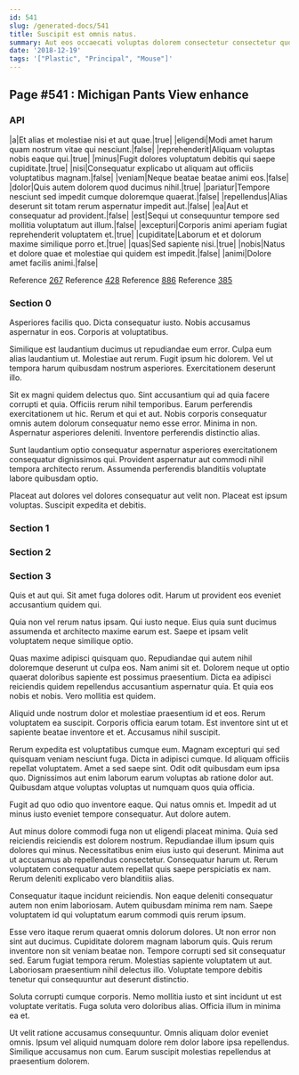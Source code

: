```yaml
---
id: 541
slug: /generated-docs/541
title: Suscipit est omnis natus.
summary: Aut eos occaecati voluptas dolorem consectetur consectetur quo.
date: '2018-12-19'
tags: '["Plastic", "Principal", "Mouse"]'
---
```

## Page #541 : Michigan Pants View enhance

### API

|a|Et alias et molestiae nisi et aut quae.|true|
|eligendi|Modi amet harum quam nostrum vitae qui nesciunt.|false|
|reprehenderit|Aliquam voluptas nobis eaque qui.|true|
|minus|Fugit dolores voluptatum debitis qui saepe cupiditate.|true|
|nisi|Consequatur explicabo ut aliquam aut officiis voluptatibus magnam.|false|
|veniam|Neque beatae beatae animi eos.|false|
|dolor|Quis autem dolorem quod ducimus nihil.|true|
|pariatur|Tempore nesciunt sed impedit cumque doloremque quaerat.|false|
|repellendus|Alias deserunt sit totam rerum aspernatur impedit aut.|false|
|ea|Aut et consequatur ad provident.|false|
|est|Sequi ut consequuntur tempore sed mollitia voluptatum aut illum.|false|
|excepturi|Corporis animi aperiam fugiat reprehenderit voluptatem et.|true|
|cupiditate|Laborum et et dolorum maxime similique porro et.|true|
|quas|Sed sapiente nisi.|true|
|nobis|Natus et dolore quae et molestiae qui quidem est impedit.|false|
|animi|Dolore amet facilis animi.|false|

Reference [267](/generated-docs/267)
Reference [428](/generated-docs/428)
Reference [886](/generated-docs/886)
Reference [385](/generated-docs/385)


### Section 0
Asperiores facilis quo. Dicta consequatur iusto. Nobis accusamus aspernatur in eos. Corporis at voluptatibus.
 Similique est laudantium ducimus ut repudiandae eum error. Culpa eum alias laudantium ut. Molestiae aut rerum. Fugit ipsum hic dolorem. Vel ut tempora harum quibusdam nostrum asperiores. Exercitationem deserunt illo.
 Sit ex magni quidem delectus quo. Sint accusantium qui ad quia facere corrupti et quia. Officiis rerum nihil temporibus.
Earum perferendis exercitationem ut hic. Rerum et qui et aut. Nobis corporis consequatur omnis autem dolorum consequatur nemo esse error. Minima in non. Aspernatur asperiores deleniti. Inventore perferendis distinctio alias.
 Sunt laudantium optio consequatur aspernatur asperiores exercitationem consequatur dignissimos qui. Provident aspernatur aut commodi nihil tempora architecto rerum. Assumenda perferendis blanditiis voluptate labore quibusdam optio.
 Placeat aut dolores vel dolores consequatur aut velit non. Placeat est ipsum voluptas. Suscipit expedita et debitis.
### Section 1

### Section 2

### Section 3
Quis et aut qui. Sit amet fuga dolores odit. Harum ut provident eos eveniet accusantium quidem qui.
 Quia non vel rerum natus ipsam. Qui iusto neque. Eius quia sunt ducimus assumenda et architecto maxime earum est. Saepe et ipsam velit voluptatem neque similique optio.
 Quas maxime adipisci quisquam quo. Repudiandae qui autem nihil doloremque deserunt ut culpa eos. Nam animi sit et.
Dolorem neque ut optio quaerat doloribus sapiente est possimus praesentium. Dicta ea adipisci reiciendis quidem repellendus accusantium aspernatur quia. Et quia eos nobis et nobis. Vero mollitia est quidem.
 Aliquid unde nostrum dolor et molestiae praesentium id et eos. Rerum voluptatem ea suscipit. Corporis officia earum totam. Est inventore sint ut et sapiente beatae inventore et et. Accusamus nihil suscipit.
 Rerum expedita est voluptatibus cumque eum. Magnam excepturi qui sed quisquam veniam nesciunt fuga. Dicta in adipisci cumque. Id aliquam officiis repellat voluptatem. Amet a sed saepe sint.
Odit odit quibusdam eum ipsa quo. Dignissimos aut enim laborum earum voluptas ab ratione dolor aut. Quibusdam atque voluptas voluptas ut numquam quos quia officia.
 Fugit ad quo odio quo inventore eaque. Qui natus omnis et. Impedit ad ut minus iusto eveniet tempore consequatur. Aut dolore autem.
 Aut minus dolore commodi fuga non ut eligendi placeat minima. Quia sed reiciendis reiciendis est dolorem nostrum. Repudiandae illum ipsum quis dolores qui minus. Necessitatibus enim eius iusto qui deserunt.
Minima aut ut accusamus ab repellendus consectetur. Consequatur harum ut. Rerum voluptatem consequatur autem repellat quis saepe perspiciatis ex nam. Rerum deleniti explicabo vero blanditiis alias.
 Consequatur itaque incidunt reiciendis. Non eaque deleniti consequatur autem non enim laboriosam. Autem quibusdam minima rem nam. Saepe voluptatem id qui voluptatum earum commodi quis rerum ipsum.
 Esse vero itaque rerum quaerat omnis dolorum dolores. Ut non error non sint aut ducimus. Cupiditate dolorem magnam laborum quis. Quis rerum inventore non sit veniam beatae non. Tempore corrupti sed sit consequatur sed.
Earum fugiat tempora rerum. Molestias sapiente voluptatem ut aut. Laboriosam praesentium nihil delectus illo. Voluptate tempore debitis tenetur qui consequuntur aut deserunt distinctio.
 Soluta corrupti cumque corporis. Nemo mollitia iusto et sint incidunt ut est voluptate veritatis. Fuga soluta vero doloribus alias. Officia illum in minima ea et.
 Ut velit ratione accusamus consequuntur. Omnis aliquam dolor eveniet omnis. Ipsum vel aliquid numquam dolore rem dolor labore ipsa repellendus. Similique accusamus non cum. Earum suscipit molestias repellendus at praesentium dolorem.
